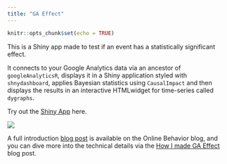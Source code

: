 ```yaml
---
title: "GA Effect"
---
```


```r
knitr::opts_chunk$set(echo = TRUE)
```

This is a Shiny app made to test if an event has a statistically significant effect.

It connects to your Google Analytics data via an ancestor of `googleAnalyticsR`, displays it in a Shiny application styled with `shnydashboard`, applies Bayesian statistics using `CausalImpact` and then displays the results in an interactive HTMLwidget for time-series called `dygraphs`.

Try out the [Shiny App](https://gallery.shinyapps.io/ga-effect/) here.

![](images/ga-effect-screenshot.png)

A full introduction [blog post](http://online-behavior.com/analytics/statistical-significance) is available on the Online Behavior blog, and you can dive more into the technical details via the 
[How I made GA Effect](http://markedmondson.me/how-i-made-ga-effect-creating-an-online-statistics-dashboard-using-reais) blog post.